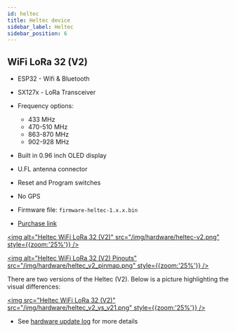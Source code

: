 ```yaml
---
id: heltec
title: Heltec device
sidebar_label: Heltec
sidebar_position: 6
---
```


## WiFi LoRa 32 (V2)

- ESP32 - Wifi & Bluetooth
- SX127x - LoRa Transceiver
- Frequency options:
  - 433 MHz
  - 470-510 MHz
  - 863-870 MHz
  - 902-928 MHz
- Built in 0.96 inch OLED display
- U.FL antenna connector
- Reset and Program switches
- No GPS


- Firmware file: `firmware-heltec-1.x.x.bin`
- [Purchase link](https://heltec.org/project/wifi-lora-32)


[<img alt="Heltec WiFi LoRa 32 (V2)" src="/img/hardware/heltec-v2.png" style={{zoom:'25%'}} />](/img/hardware/heltec-v2.png)

[<img alt="Heltec WiFi LoRa 32 (V2) Pinouts" src="/img/hardware/heltec_v2_pinmap.png" style={{zoom:'25%'}} />](/img/hardware/heltec_v2_pinmap.png)

There are two versions of the Heltec (V2). Below is a picture highlighting the visual differences:

[<img src="Heltec WiFi LoRa 32 (V2)" src="/img/hardware/heltec_v2_vs_v21.png" style={{zoom:'25%'}} />](/img/hardware/heltec_v2_vs_v21.png)

- See [hardware update log](https://heltec-automation-docs.readthedocs.io/en/latest/esp32/wifi_lora_32/hardware_update_log.html) for more details
